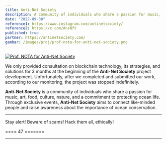 ```yaml
---
title: Anti-Net Society
description: A community of individuals who share a passion for music, art, food, culture, nature, and a commitment to protecting ocean life.
date: "2022-09-30"
reference1: https://www.instagram.com/antinetsociety/
reference2: https://x.com/AnsNft
published: true
partner: https://antinetsociety.com/
gambar: /images/proj/prof-nota-for-anti-net-society.png
---
```


[![Prof. NOTA for Anti-Net Society](/images/proj/prof-nota-for-anti-net-society.png)](/images/proj/prof-nota-for-anti-net-society.png "Prof. NOTA for Anti-Net Society")

We only provided consultation on blockchain technology, its strategies, and solutions for 3 months at the beginning of the **Anti-Net Society** project development. Unfortunately, after we completed and submitted our work, according to our monitoring, the project was stopped indefinitely.

**Anti-Net Society** is a community of individuals who share a passion for music, art, food, culture, nature, and a commitment to protecting ocean life. Through exclusive events, **Anti-Net Society** aims to connect like-minded people and raise awareness about the importance of ocean conservation.

---

Stay alert! Beware of scams! Hack them all, ethically!

==== 47 =======

---